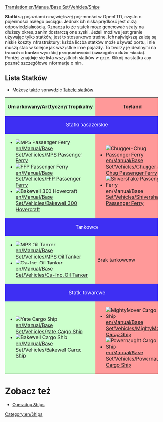 [[Translation:en/Manual/Base Set/Vehicles/Ships]]
{{pl/Spis treści}}



'''Statki''' są pojazdami o największej pojemności w OpenTTD, często o pojemności małego pociągu. Jednak ich niska prędkość jest dużą odpowiedzialnością. Oznacza to że statek może generować straty na dłuższy okres, zanim dostarczą one zyski. Jeżeli możliwe jest granie używając tylko statków, jest to stosunkowo trudne. Ich największą zaletą są niskie koszty infrastruktury: każda liczba statków może używać portu, i nie muszą stać w kolejce jak wszystkie inne pojazdy. To tworzy je idealnymi na trasach o bardzo wysokiej przepustowości (szczególnie duże miasta). Poniżej znajduje się lista wszystkich statków w grze. Kliknij na statku aby poznać szczegółowe informacje o nim.

==Lista Statków==
* Możesz także sprawdzić [[en/Manual/Base Set/Vehicles/Ship Comparison|Tabele statków]]

{|border="1" cellspacing="2" cellpadding="3" rules="all" style="margin:1em 1em 1em 0; border:solid 1px #AAAAAA;"
!width="50%" style="background: #ccffcc" | Umiarkowany/Arktyczny/Tropikalny
!width="50%" style="background: #ff9999" | Toyland
|-
! colspan="2" style="background: #3e2ff3; color:white" align="center" | Statki pasażerskie
|-
| style="background: #ccffcc" |
*[[File:en/Ferry.png|MPS Passenger Ferry]] [[en/Manual/Base Set/Vehicles/MPS Passenger Ferry]]
*[[File:en/Ferry.png|FFP Passenger Ferry]] [[en/Manual/Base Set/Vehicles/FFP Passenger Ferry]]
*[[File:en/Hovercraft.png|Bakewell 300 Hovercraft]] [[en/Manual/Base Set/Vehicles/Bakewell 300 Hovercraft]]
| style="background: #ff9999" |
*[[File:en/Toylandpassengership.png|Chugger-Chug Passenger Ferry]] [[en/Manual/Base Set/Vehicles/Chugger-Chug Passenger Ferry]]
*[[File:en/Toylandpassengership.png|Shivershake Passenger Ferry]] [[en/Manual/Base Set/Vehicles/Shivershake Passenger Ferry]]
|-
! colspan="2" style="background: #3e2ff3; color:white" align="center" | Tankowce
|-
| style="background: #ccffcc" |
*[[File:en/OilTanker.png|MPS Oil Tanker]] [[en/Manual/Base Set/Vehicles/MPS Oil Tanker]]
*[[File:en/OilTanker.png|Cs-Inc. Oil Tanker]] [[en/Manual/Base Set/Vehicles/Cs-Inc. Oil Tanker]]
| style="background: #ff9999" | Brak tankowców
|-
! colspan="2" style="background: #3e2ff3; color:white" align="center" | Statki towarowe
|-
| style="background: #ccffcc" |
*[[File:en/CargoShip.png|Yate Cargo Ship]] [[en/Manual/Base Set/Vehicles/Yate Cargo Ship]]
*[[File:en/CargoShip.png|Bakewell Cargo Ship]] [[en/Manual/Base Set/Vehicles/Bakewell Cargo Ship]]
| style="background: #ff9999" |
*[[File:en/Toylandcargoship.png|MightyMover Cargo Ship]] [[en/Manual/Base Set/Vehicles/MightyMover Cargo Ship]]
*[[File:en/Toylandcargoship.png|Powernaught Cargo Ship]] [[en/Manual/Base Set/Vehicles/Powernaught Cargo Ship]]
|}

=Zobacz też=
*[[en/Manual/Waterway construction#Operating_ships|Operating Ships]]


[[Category:en/Ships]]